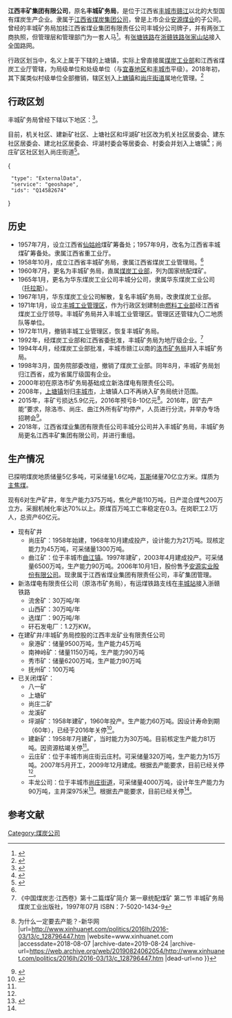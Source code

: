 {{about|2008年前管理上塘镇矿区部分的江西省国有企业|丰城矿务局所处的乡级行政区|上塘镇 (丰城市)}}
{{中国乡级行政区
|景观照片文件名 = File:Fengkuang_Group.jpg
|景观照片描述 = 丰矿集团，原丰城矿务局
|汉语拼音 = 
|其他语言 = 
|其他语言名称 = 
|旧称 = 
|地名出处 = 
|位置图文件名 = 
|位置图描述 = 
|自定义图片= 
|建置时间 = 1958年10月
|撤销时间 = 2008年
|村级区划单位数 = 0
|社区数 = 0
|行政村数 = 0
|政府驻地 = [[江西省|江西省]][[丰城市|丰城市]][[上塘镇_(丰城市)|上塘镇]]建设大道东路126号
|毗邻 = 
|总面积 = 
|总人口 = 
|总人口年份 = 
|户籍人口 = 
|户籍人口年份 = 
|常住人口 = 
|常住人口年份 = 
|人口密度 = 
|GDP = 
|行政区划代码 = <del>36 09 81 400</del>
|GDP年份 = 
|邮政编码 = 331137、331141
|电话区号 = 759
|官方网站 = http://www.fckwj.com
|网站名称 = 丰城矿务局
}}
'''江西丰矿集团有限公司'''，原名'''丰城矿务局'''，是位于江西省[[丰城市|丰城市]][[赣江|赣江]]以北的大型国有煤炭生产企业。隶属于[[江西省煤炭集团公司|江西省煤炭集团公司]]，曾是上市企业[[安源煤业|安源煤业]]的子公司。曾经的丰城矿务局加挂江西省煤业集团有限责任公司丰城分公司牌子，并有两张工商执照，但管理层和管理部门为一套人马<ref>{{cite web|url=http://www.jxmkaqjc.gov.cn/mkaq/sgdc/sgdcbg/201712/t20171205_653128.htm|title=丰城曲江煤炭开发有限责任公司“9.30”重大煤与瓦斯突出事故调查报告|website=江西煤监|date=2014-03-13|quote=江西省煤业集团有限责任公司（以下简称江西煤业）为江西省煤炭集团公司的控股子公司。江西煤业与江西省煤炭集团公司实行职能部门及职能设置“一体化”管理方式，即“两块牌子、一套人马”，江西煤业设立了江西煤业丰城分公司（以下简称丰城分公司），丰城矿务局与丰城分公司为两个机构，但管理层和管理部门为一套人马。曲江公司隶属于江西煤业，归丰城矿务局管辖。|access-date=2018-12-22|archive-url=https://web.archive.org/web/20181222173207/http://www.jxmkaqjc.gov.cn/mkaq/sgdc/sgdcbg/201712/t20171205_653128.htm|archive-date=2018-12-22|dead-url=yes}}</ref>。有[[张塘铁路|张塘铁路]]在[[浙赣铁路|浙赣铁路]][[张家山站|张家山站]]接入全国路网。

行政区划当中，名义上属于{{PRC admin/fullname|36/09/81/400/000|3}}下辖的上塘镇，实际上曾直接属[[煤炭工业部|煤炭工业部]]和江西省煤炭工业厅管辖，为局级单位和处级单位（与[[宜春地区|宜春地区]]和[[丰城市|丰城市]]平级）。2018年初，其下属类似村级单位全部撤销，辖区划入[[上塘镇_(丰城市)|上塘镇]]和[[尚庄街道|尚庄街道]]属地化管理。<ref>{{PRC admin/ref sgc|{{PRC admin/parent|36/09/81/400/000}}}}</ref>

== 行政区划 ==

丰城矿务局曾经下辖以下地区：{{PRC admin/children|36/09/81/400/000}}<ref>{{PRC admin/ref sgc|36/09/81/400/000}}</ref>。

目前，机关社区、建新矿社区、上塘社区和坪湖矿社区改为机关社区居委会、建东社区居委会、建北社区居委会、坪湖村委会等居委会、村委会并划入上塘镇<ref>{{PRC admin/ref sgc|36/09/81/127/000}}</ref>；尚庄矿区社区划入尚庄街道<ref>{{PRC admin/ref sgc|36/09/81/009/000}}</ref>。

<mapframe text="丰城矿务局以前所属的辖区" width=600 height=300 zoom=12 latitude=28.3083 longitude=115.7609 align=center>
{
  "type": "ExternalData",
  "service": "geoshape",
  "ids": "Q14582674"
}
</mapframe>

==历史==
*1957年7月，设立江西省[[仙姑岭|仙姑岭]]煤矿筹备处；1957年9月，改名为江西省丰城煤矿筹备处。隶属江西省重工业厅。
*1958年10月，成立江西省丰城矿务局，隶属江西省煤炭工业管理局。<ref name="book"/>
*1960年7月，更名为丰城矿务局，直属[[煤炭工业部|煤炭工业部]]，列为国家统配煤矿。
*1965年1月，更名为华东煤炭工业公司丰城分公司，隶属华东煤炭工业公司（[[托拉斯|托拉斯]]）。
*1967年1月，华东煤炭工业公司解散，复名丰城矿务局，改隶煤炭工业部。
*1971年1月，设立[[丰城工业管理区|丰城工业管理区]]，作为行政区划建制由[[中华人民共和国燃料工业部|燃料工业部]]经江西省煤炭工业厅领导。丰城矿务局并入丰城工业管理区。管理区还管辖九〇二地质队等单位。
*1972年11月，撤销丰城工业管理区，恢复丰城矿务局。
*1992年，经煤炭工业部和江西省委批准，丰城矿务局为地厅级企业。<ref name="book">《中国煤炭志·江西卷》第十二篇煤矿简介 第一章统配煤矿 第二节 丰城矿务局 煤炭工业出版社，1997年07月 ISBN：7-5020-1434-9</ref>
*1994年4月，经煤炭工业部批准，丰城市赣江以南的[[洛市矿务局|洛市矿务局]]并入丰城矿务局。
*1998年3月，国务院部委改组，撤销了煤炭工业部。同年8月，丰城矿务局划归江西省，成为省属厅级国有企业。
*2000年初在原洛市矿务局基础成立新洛煤电有限责任公司。
*2008年，[[上塘镇_(丰城市)|上塘镇]]划归[[丰城市|丰城市]]，上塘镇人口不再纳入矿务局统计范围。
*2015年，丰矿亏损达5.9亿元，2016年预亏8-10亿元<ref>{{cite web |title=中国经济攻坚十问{{!}}为什么一定要去产能？-新华网 |url=http://www.xinhuanet.com/politics/2016lh/2016-03/13/c_128796447.htm |website=www.xinhuanet.com |accessdate=2018-08-07 |archive-date=2019-08-24 |archive-url=https://web.archive.org/web/20190824062054/http://www.xinhuanet.com/politics/2016lh/2016-03/13/c_128796447.htm |dead-url=no }}</ref>。2016年，因“去产能”要求，除洛市、尚庄、曲江外所有矿均停产，人员进行分流，并举办专场招聘会<ref>{{cite web |last1=http://www.wiipu.com |first1=cyk@WiiPu -- |title=江西省丰城市举办“去产能”职工安置专场招聘会  - 资讯中心 - 中国就业网 |url=http://www.chinajob.gov.cn/zb/2016zgaz/content/2016-11/29/content_1257928.htm |website=www.chinajob.gov.cn |access-date=2018-08-07 |archive-url=https://web.archive.org/web/20170904091014/http://chinajob.gov.cn/zb/2016zgaz/content/2016-11/29/content_1257928.htm# |archive-date=2017-09-04 |dead-url=yes }}</ref>。
*2018年，江西省煤业集团有限责任公司丰城分公司并入丰城矿务局，丰城矿务局更名江西丰矿集团有限公司，并进行重组。

==生产情况==
已探明煤炭地质储量5亿多吨，可采储量1.6亿吨，[[瓦斯|瓦斯]]储量70亿立方米。煤质为[[焦煤|主焦煤]]。

现有6对生产矿井，年生产能力375万吨，焦化产能110万吨，日产混合煤气200万立方。采掘机械化率达70%以上。原煤百万吨工亡率稳定在0.3。在岗职工2.1万人，总资产60亿元。
*现有矿井
**尚庄矿：1958年始建，1968年10月建成投产，设计能力为21万吨。现核定能力为45万吨，可采储量1300万吨。
**曲江矿：位于丰城市[[曲江镇_(丰城市)|曲江镇]]。1997年建矿，2003年4月建成投产。可采储量6500万吨，生产能力90万吨。2006年10月1日，股份售予[[安源实业股份有限公司|安源实业股份有限公司]]。现隶属于江西省煤业集团有限责任公司，丰矿集团管理。
*新洛煤电有限责任公司（原洛市矿务局），有运煤铁路支线在[[丰城站|丰城站]]接入浙赣铁路
**流舍矿：30万吨/年
**山西矿：30万吨/年
**选煤厂：90万吨/年
**矸石发电厂：1.2万KW。
*在建矿井/丰城矿务局控股的江西丰龙矿业有限责任公司
**泉港矿：储量9500万吨，生产能力45万吨
**南神岭矿：储量1150万吨，生产能力90万吨
**秀市矿：储量6200万吨，生产能力90万吨
**抚州矿：100万吨
*已关闭煤矿：
**八一矿
**上塘矿
**尚庄二矿
**龙溪矿
**坪湖矿：1958年建矿，1960年投产。生产能力60万吨。因设计寿命到期（60年），已经于2016年关停<ref name="ny">{{cite web|title=丰矿“去产能”职工安置走上高速路|url=http://www.jxcgc.com/news.aspx?id=20161125170003|website=www.jxcgc.com|access-date=2017-08-04|archive-date=2019-08-24|archive-url=https://web.archive.org/web/20190824062054/http://www.jxcgc.com/news.aspx?id=20161125170003|dead-url=yes}}</ref>。
**建新矿：1958年7月建矿，当时能力为30万吨。目前核定生产能力81万吨。因资源枯竭关停<ref name="ny" />。
**云庄矿：位于丰城市尚庄街云庄村。可采储量320万吨，生产能力为15万吨。2007年5月开工，2009年12月建成。根据去产能要求，目前已经关停<ref name="ny" />。
**丰龙公司：位于丰城市[[尚庄街道|尚庄街道]]，可采储量4000万吨，设计年生产能力为90万吨，主井深975米<ref>{{Cite web |url=http://www.jxcgc.com/news.aspx?id=20130729082719 |title=丰龙矿井即将进行联合试运转 |access-date=2014-08-10 |archive-url=https://web.archive.org/web/20140812212730/http://www.jxcgc.com/news.aspx?id=20130729082719 |archive-date=2014-08-12 |dead-url=yes }}</ref>。根据去产能要求，目前已经关停<ref name="ny" />。

==参考文献==
<references/>
[[Category:煤炭公司|Category:煤炭公司]]
{{PRC admin/navcat|36/09/81/400/000}}